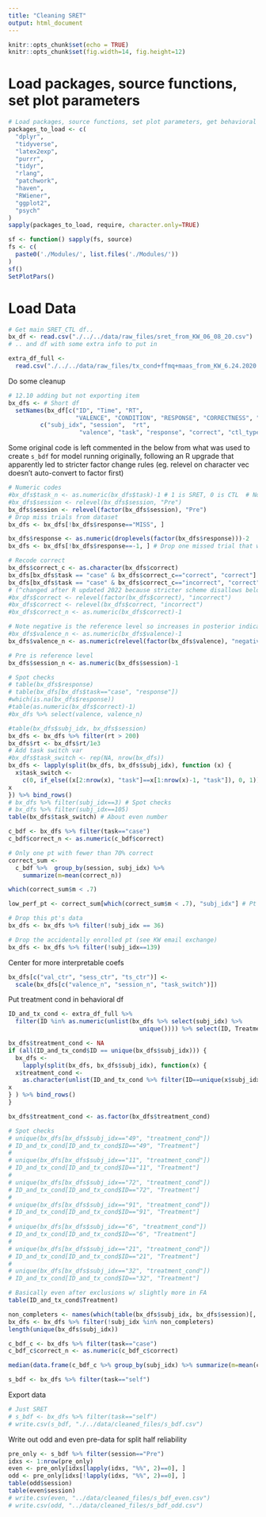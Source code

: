 ```yaml
---
title: "Cleaning SRET"
output: html_document
---
```


```r
knitr::opts_chunk$set(echo = TRUE)
knitr::opts_chunk$set(fig.width=14, fig.height=12)
```

# Load packages, source functions, set plot parameters  

```r
# Load packages, source functions, set plot parameters, get behavioral and DIC dfs   
packages_to_load <- c(
  "dplyr",
  "tidyverse",
  "latex2exp",
  "purrr",
  "tidyr",
  "rlang",
  "patchwork",
  "haven",
  "RWiener",
  "ggplot2",
  "psych"
)
sapply(packages_to_load, require, character.only=TRUE)

sf <- function() sapply(fs, source)
fs <- c(
  paste0('./Modules/', list.files('./Modules/'))  
)
sf()
SetPlotPars()
```

# Load Data  

```r
# Get main SRET_CTL df..
bx_df <- read.csv("./../../data/raw_files/sret_from_KW_06_08_20.csv")
# .. and df with some extra info to put in 

extra_df_full <- 
  read.csv("./../../data/raw_files/tx_cond+ffmq+maas_from_KW_6.24.2020.csv")
```


Do some cleanup  
```r
# 12.10 adding but not exporting item 
bx_dfs <- # Short df
  setNames(bx_df[c("ID", "Time", "RT",  
                   "VALENCE", "CONDITION", "RESPONSE", "CORRECTNESS", "CAPS", "ITEM")], 
         c("subj_idx", "session",  "rt", 
                    "valence", "task", "response", "correct", "ctl_type", "item"))
```


Some original code is left commented in the below from what was used to create `s_bdf` for model running originally,
following an R upgrade that apparently led to stricter factor change rules (eg. relevel on character vec doesn't auto-convert to factor first)  

```r
# Numeric codes 
#bx_dfs$task_n <- as.numeric(bx_dfs$task)-1 # 1 is SRET, 0 is CTL  # No longer needed 
#bx_dfs$session <- relevel(bx_dfs$session, "Pre")
bx_dfs$session <- relevel(factor(bx_dfs$session), "Pre")
# Drop miss trials from dataset
bx_dfs <- bx_dfs[!bx_dfs$response=="MISS", ]
```

```r
bx_dfs$response <- as.numeric(droplevels(factor(bx_dfs$response)))-2
bx_dfs <- bx_dfs[!bx_dfs$response==-1, ] # Drop one missed trial that was labeled -1

# Recode correct 
bx_dfs$correct_c <- as.character(bx_dfs$correct)
bx_dfs[bx_dfs$task == "case" & bx_dfs$correct_c=="correct", "correct"] <- 1
bx_dfs[bx_dfs$task == "case" & bx_dfs$correct_c=="incorrect", "correct"] <- 0
# (^changed after R updated 2022 because stricter scheme disallows below)
#bx_dfs$correct <- relevel(factor(bx_dfs$correct), "incorrect")
#bx_dfs$correct <- relevel(bx_dfs$correct, "incorrect")
#bx_dfs$correct_n <- as.numeric(bx_dfs$correct)-1

# Note negative is the reference level so increases in posterior indicate salutary changes 
#bx_dfs$valence_n <- as.numeric(bx_dfs$valence)-1
bx_dfs$valence_n <- as.numeric(relevel(factor(bx_dfs$valence), "negative"))-1

# Pre is reference level
bx_dfs$session_n <- as.numeric(bx_dfs$session)-1

# Spot checks 
# table(bx_dfs$response)
# table(bx_dfs[bx_dfs$task=="case", "response"])
#which(is.na(bx_dfs$response))
#table(as.numeric(bx_dfs$correct)-1)
#bx_dfs %>% select(valence, valence_n)
```

```r
#table(bx_dfs$subj_idx, bx_dfs$session)
bx_dfs <- bx_dfs %>% filter(rt > 200)
bx_dfs$rt <- bx_dfs$rt/1e3 
# Add task switch var 
#bx_dfs$task_switch <- rep(NA, nrow(bx_dfs))
bx_dfs <- lapply(split(bx_dfs, bx_dfs$subj_idx), function (x) {
  x$task_switch <- 
    c(0, if_else((x[2:nrow(x), "task"]==x[1:nrow(x)-1, "task"]), 0, 1))
x  
}) %>% bind_rows()
# bx_dfs %>% filter(subj_idx==3) # Spot checks
# bx_dfs %>% filter(subj_idx==105)
table(bx_dfs$task_switch) # About even number
```

```r
c_bdf <- bx_dfs %>% filter(task=="case")
c_bdf$correct_n <- as.numeric(c_bdf$correct)

# Only one pt with fewer than 70% correct  
correct_sum <- 
  c_bdf %>%  group_by(session, subj_idx) %>% 
    summarize(m=mean(correct_n))

which(correct_sum$m < .7)

low_perf_pt <- correct_sum[which(correct_sum$m < .7), "subj_idx"] # Pt performing ~ chance at post  

# Drop this pt's data  
bx_dfs <- bx_dfs %>% filter(!subj_idx == 36)

# Drop the accidentally enrolled pt (see KW email exchange)  
bx_dfs <- bx_dfs %>% filter(!subj_idx==139)
```

Center for more interpretable coefs  
```r
bx_dfs[c("val_ctr", "sess_ctr", "ts_ctr")] <- 
  scale(bx_dfs[c("valence_n", "session_n", "task_switch")])
```


Put treatment cond in behavioral df

```r
ID_and_tx_cond <- extra_df_full %>% 
  filter(ID %in% as.numeric(unlist(bx_dfs %>% select(subj_idx) %>% 
                                     unique()))) %>% select(ID, Treatment) %>% arrange(ID)

bx_dfs$treatment_cond <- NA
if (all(ID_and_tx_cond$ID == unique(bx_dfs$subj_idx))) {
  bx_dfs <- 
    lapply(split(bx_dfs, bx_dfs$subj_idx), function(x) {
  x$treatment_cond <- 
    as.character(unlist(ID_and_tx_cond %>% filter(ID==unique(x$subj_idx)) %>% select(Treatment)))
x  
} ) %>% bind_rows()
}

bx_dfs$treatment_cond <- as.factor(bx_dfs$treatment_cond)

# Spot checks
# unique(bx_dfs[bx_dfs$subj_idx=="49", "treatment_cond"])
# ID_and_tx_cond[ID_and_tx_cond$ID=="49", "Treatment"]
# 
# unique(bx_dfs[bx_dfs$subj_idx=="11", "treatment_cond"])
# ID_and_tx_cond[ID_and_tx_cond$ID=="11", "Treatment"]
# 
# unique(bx_dfs[bx_dfs$subj_idx=="72", "treatment_cond"])
# ID_and_tx_cond[ID_and_tx_cond$ID=="72", "Treatment"]
# 
# unique(bx_dfs[bx_dfs$subj_idx=="91", "treatment_cond"])
# ID_and_tx_cond[ID_and_tx_cond$ID=="91", "Treatment"]
# 
# unique(bx_dfs[bx_dfs$subj_idx=="6", "treatment_cond"])
# ID_and_tx_cond[ID_and_tx_cond$ID=="6", "Treatment"]
# 
# unique(bx_dfs[bx_dfs$subj_idx=="21", "treatment_cond"])
# ID_and_tx_cond[ID_and_tx_cond$ID=="21", "Treatment"]
# 
# unique(bx_dfs[bx_dfs$subj_idx=="32", "treatment_cond"])
# ID_and_tx_cond[ID_and_tx_cond$ID=="32", "Treatment"]

# Basically even after exclusions w/ slightly more in FA 
table(ID_and_tx_cond$Treatment)
```


```r
non_completers <- names(which(table(bx_dfs$subj_idx, bx_dfs$session)[, 2]==0))
bx_dfs <- bx_dfs %>% filter(!subj_idx %in% non_completers)
length(unique(bx_dfs$subj_idx))
```

```r
c_bdf_c <- bx_dfs %>% filter(task=="case")
c_bdf_c$correct_n <- as.numeric(c_bdf_c$correct)

median(data.frame(c_bdf_c %>% group_by(subj_idx) %>% summarize(m=mean(correct_n)))$m)
```


```r
s_bdf <- bx_dfs %>% filter(task=="self")
```


Export data  
```r
# Just SRET 
# s_bdf <- bx_dfs %>% filter(task=="self")
# write.csv(s_bdf, "./../data/cleaned_files/s_bdf.csv")
```


Write out odd and even pre-data for split half reliability 
```r
pre_only <- s_bdf %>% filter(session=="Pre")
idxs <- 1:nrow(pre_only) 
even <- pre_only[idxs[lapply(idxs, "%%", 2)==0], ]
odd <- pre_only[idxs[!lapply(idxs, "%%", 2)==0], ]
table(odd$session)
table(even$session)
# write.csv(even, "../data/cleaned_files/s_bdf_even.csv")
# write.csv(odd, "../data/cleaned_files/s_bdf_odd.csv")
```
